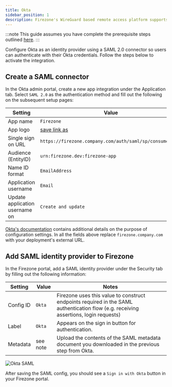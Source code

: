 ```yaml
---
title: Okta
sidebar_position: 1
description: Firezone's WireGuard based remote access platform supports using Okta as a single sign-on provider using a SAML 2.0 connector.
---
```


:::note
This guide assumes you have complete the prerequisite steps
outlined [here](/authenticate/saml).
:::

Configure Okta as an identity provider using a SAML 2.0
connector so users can authenticate with their Okta credentials.
Follow the steps below to activate the integration.

## Create a SAML connector

In the Okta admin portal, create a new app integration under
the Application tab. Select `SAML 2.0` as the authentication method
and fill out the following on the subsequent setup pages:

| Setting                        | Value                                                                                                                 |
|--------------------------------|-----------------------------------------------------------------------------------------------------------------------|
| App name                       | `Firezone`                                                                                                            |
| App logo                       | [save link as](https://user-images.githubusercontent.com/52545545/155907625-a4f6c8c2-3952-488d-b244-3c37400846cf.png) |
| Single sign on URL             | `https://firezone.company.com/auth/saml/sp/consume/okta`                                                              |
| Audience (EntityID)            | `urn:firezone.dev:firezone-app`                                                                                       |
| Name ID format                 | `EmailAddress`                                                                                                        |
| Application username           | `Email`                                                                                                               |
| Update application username on | `Create and update`                                                                                                   |

[Okta's documentation](https://help.okta.com/oie/en-us/Content/Topics/Apps/Apps_App_Integration_Wizard_SAML.htm)
contains additional details on the purpose of configuration settings. In all
the fields above replace `firezone.company.com` with your deployment's external URL.

## Add SAML identity provider to Firezone

In the Firezone portal, add a SAML identity provider under the Security tab
by filling out the following information:

| Setting   | Value      | Notes                                                                                                                                |
|-----------|------------|--------------------------------------------------------------------------------------------------------------------------------------|
| Config ID | `Okta` | Firezone uses this value to construct endpoints required in the SAML authentication flow (e.g. receiving assertions, login requests) |
| Label     | `Okta` | Appears on the sign in button for authentication.                                                                                    |
| Metadata  | see note   | Upload the contents of the SAML metadata document you downloaded in the previous step from Okta.                                 |

![Okta SAML](https://user-images.githubusercontent.com/52545545/201447060-e29f46d5-8511-4bdd-9a6e-2c3a38d19de9.png)

After saving the SAML config, you should see a `Sign in with Okta` button
in your Firezone portal.
